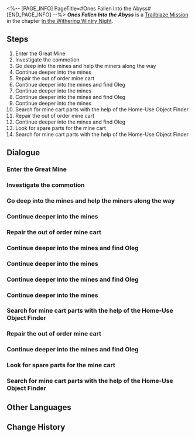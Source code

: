 <%-- [PAGE_INFO]
PageTitle=#Ones Fallen Into the Abyss#
[END_PAGE_INFO] --%>
{{Stub|Dialogue.}}
{{Mission Infobox
|id            = 1010501
|title         = 
|image         = <!--Mission Ones Fallen Into the Abyss.png-->
|type          = Trailblaze
|event_name    = 
|chapter       = In the Withering Wintry Night
|requirements  = [[Trailblaze Mission]] ''[[Ones Fallen Into the Abyss]]'' completed
|summary       = <!--official mission summary from Fate's Atlas-->
|characters    = Alarmed Miner; Antonia; Anxious Miner; Bronya; Bullheaded Vagrant; Complaining Miner; Concerned Miner; Exhausted Miner; March 7th; Natasha; Oleg; Seele; Trailblazer; Upright Miner; Wildfire Member Caring for the Injured; Worried Wife
|startLocation = [[Jarilo-VI]] - [[Great Mine]]
|world         = Jarilo-VI
|area          = Great Mine
|prev          = 
|next          = A Sunset Rendezvous
|exp           = 600
|credits       = 
|stellarJade   = 80
|other         = {{Card List|1=Enigmatic Ectostella*2; Adventure Log*6; Condensed Aether*3; "Faded Sun"*1 { text = "Faded Sun" }}}
}}
'''''Ones Fallen Into the Abyss''''' is a [[Trailblaze Mission]] in the chapter [[In the Withering Wintry Night]].

==Steps==
# Enter the Great Mine
# Investigate the commotion
# Go deep into the mines and help the miners along the way
# Continue deeper into the mines
# Repair the out of order mine cart
# Continue deeper into the mines and find Oleg
# Continue deeper into the mines
# Continue deeper into the mines and find Oleg
# Continue deeper into the mines
# Search for mine cart parts with the help of the Home-Use Object Finder
# Repair the out of order mine cart
# Continue deeper into the mines and find Oleg
# Look for spare parts for the mine cart
# Search for mine cart parts with the help of the Home-Use Object Finder

<!--
==Gameplay Notes==

--><!--
==Trial Character==

-->
==Dialogue==
{{Stub Dialogue}}
===Enter the Great Mine===
{{Mission Description|type=trailblaze|location=Great Mine|Just as your crew and Bronya are being surrounded by the enemies, Seele, backbone of Wildfire arrives just in time to save her but immediately turns to confront her after.<br />In the end, Seele finally reveals her reason for being there: Oleg, leader of Wildfire is asking for an audience with the noble girl from the surface.<br />Naturally, you can't pass up on this opportunity to get in touch with Wildfire. All you have to do is to find Seele in the mines... But where is she?}}
{{Dialogue Start}}
:{{tx}}
{{Dialogue End}}

===Investigate the commotion===
{{Mission Description|type=trailblaze|location=Great Mine|update|After arriving at the mines, you realize that things have been turned upside-down here: The miners of this mine have gotten into a violent confrontation with the vagrants.<br />The miners that succeeded in fleeing the scene were petrified and the ones that didn't might be in dire straits. The miners' families are all crowded around the mine entrance...<br />You notice that Chief Oleg probably isn't here. It seems like you'll have to assist Wildfire in settling the unrest before being able to meet him.}}
{{Dialogue Start}}
:{{tx}}
{{Dialogue End}}

===Go deep into the mines and help the miners along the way===
{{Mission Description|type=trailblaze|location=Great Mine|update|On the way deeper into the mines, you can hear the constant screams in the distance. It is obvious that things have gotten pretty serious, you must help the fleeing miners along the way.<br />However, for some reason, you seem to be able to hear the sound of someone snoring...<br />Could it be that you're having hallucinations from the fatigue of travel?}}
{{Dialogue Start}}
:{{tx}}
{{Dialogue End}}

===Continue deeper into the mines===
{{Mission Description|type=trailblaze|location=Great Mine|update|On the way deeper into the mines, you can hear the constant screams in the distance. It is obvious that things have gotten pretty serious, you must help the fleeing miners along the way.<br />You run into a group of marauding vagrants taking advantage of the chaos... It's time to teach them a lesson!}}
{{Dialogue Start}}
:{{tx}}
{{Dialogue End}}

===Repair the out of order mine cart===
{{Mission Description|type=trailblaze|location=Great Mine|update|The way forward is cut off by a mine cart out of order. With Seele's instructions, you decide to search for backup parts in the area to repair the mine cart and move it out of the way.<br />"It's gonna be hectic trying to look for the parts." You can't help but picture Mr. Yang destroying the cart with his black hole.}}
{{Dialogue Start}}
:{{tx}}
{{Dialogue End}}

===Continue deeper into the mines and find Oleg===
{{Mission Description|type=trailblaze|location=<!--to be added-->|update|You fix the out of order mine cart and move it out of the way, opening the path continuing downward.<br />This is near the bottom of the mines and you notice Seele's cautious expression and sharp gaze...<br />Her expression is normally scary enough already, so what is it that would make her show an even more serious look? You're not sure, but there is one thing that you are certain of...<br />Danger is closing in and you should make yourself prepared.}}
{{Dialogue Start}}
:{{tx}}
{{Dialogue End}}

===Continue deeper into the mines===
{{Mission Description|type=trailblaze|location=Great Mine|update|The crisis in the mines is no more, and most of the Wildfire members have left the spot, escorting miners to safety along with them.<br />However, Seele has not yet brought her captive, Bronya, to the chief, and you haven't had the chance to meet this important figure, a meeting with whom is the biggest motive behind this journey.<br />Continue deeper into the mine!}}
{{Dialogue Start}}
:{{tx}}
{{Dialogue End}}

===Continue deeper into the mines and find Oleg===
{{Mission Description|type=trailblaze|location=Great Mine|update|You fix the out of order mine cart and move it out of the way, opening the path continuing downward.<br />This is near the bottom of the mines and you notice Seele's cautious expression and sharp gaze...<br />Her expression is normally scary enough already, so what is it that would make her show an even more serious look? You're not sure, but there is one thing that you are certain of...<br />Danger is closing in and you should make yourself prepared.}}
{{Dialogue Start}}
:{{tx}}
{{Dialogue End}}

===Continue deeper into the mines===
{{Mission Description|type=trailblaze|location=Great Mine|update|On the way deeper into the mines, you can hear the constant screams in the distance. It is obvious that things have gotten pretty serious, you must help the fleeing miners along the way.<br />You hear people arguing from deeper inside the mines. Maybe the local miners have run into trouble...<br />Be careful and guarantee the safety of the miners!}}
{{Dialogue Start}}
:{{tx}}
{{Dialogue End}}

===Search for mine cart parts with the help of the Home-Use Object Finder===
{{Mission Description|type=trailblaze|location=Great Mine|update|The crisis in the mines is no more, and most of the Wildfire members have left the spot, escorting miners to safety along with them.<br />However, Seele has not yet brought her captive, Bronya, to the chief, and you haven't had the chance to meet this important figure, a meeting with whom is the biggest motive behind this journey.<br />Luckily, you happen to have picked up a Findie, a product from the Interastral Peace Corporation with the purpose of searching for things. Someone must have left behind in the mines. Maybe it can lead you to the parts required to fix the mine cart...}}
{{Dialogue Start}}
:{{tx}}
{{Dialogue End}}

===Repair the out of order mine cart===
{{Mission Description|type=trailblaze|location=Great Mine|update|The way forward is cut off by a mine cart out of order. With Seele's instructions, you decide to search for backup parts in the area to repair the mine cart and move it out of the way.<br />"It's gonna be hectic trying to look for the parts." You can't help but picture Mr. Yang destroying the cart with his black hole.}}
{{Dialogue Start}}
:{{tx}}
{{Dialogue End}}

===Continue deeper into the mines and find Oleg===
{{Mission Description|type=trailblaze|location=Great Mine|update|You fix the out of order mine cart and move it out of the way, opening the path continuing downward.<br />This is near the bottom of the mines and you notice Seele's cautious expression and sharp gaze...<br />Her expression is normally scary enough already, so what is it that would make her show an even more serious look? You're not sure, but there is one thing that you are certain of...<br />Danger is closing in and you should make yourself prepared.}}
{{Dialogue Start}}
:{{tx}}
{{Dialogue End}}

===Look for spare parts for the mine cart===
{{Mission Description|type=trailblaze|location=Great Mine|update|The crisis in the mines is no more, and most of the Wildfire members have left the spot, escorting miners to safety along with them.<br />However, Seele has not yet brought her captive, Bronya, to the chief, and you haven't had the chance to meet this important figure, a meeting with whom is the biggest motive behind this journey.<br />And yet, the way forward is cut off by a mine cart out of order.<br />"Bang, bang!" You can't help but picture Mr. Yang destroying the cart with his black hole.}}
{{Dialogue Start}}
:{{tx}}
{{Dialogue End}}

===Search for mine cart parts with the help of the Home-Use Object Finder===
{{Mission Description|type=trailblaze|location=<!--to be added-->|update|The crisis in the mines is no more, and most of the Wildfire members have left the spot, escorting miners to safety along with them.<br />However, Seele has not yet brought her captive, Bronya, to the chief, and you haven't had the chance to meet this important figure, a meeting with whom is the biggest motive behind this journey.<br />And yet, the way forward is cut off by a mine cart out of order.<br />Luckily, you happen to have picked up a Findie, a product from the Interastral Peace Corporation with the purpose of searching for things. Someone must have left behind in the mines. Maybe it can lead you to the parts required to fix the mine cart...}}
{{Dialogue Start}}
:{{tx}}
{{Dialogue End}}

==Other Languages==
{{Other Languages
|en   = Ones Fallen Into the Abyss
|zhs  = 他们有多少人已掉进深渊
|zht  = 他們有多少人已掉進深淵
|ja   = 深淵に落ちた人数
|ko   = 심연으로 추락한 자들
|es   = Los caídos en el abismo
|fr   = Ceux qui sont tombés dans l'abîme
|ru   = Уж сколько их упало в эту бездну
|th   = มีกี่คนที่ตกไปในเหวลึก
|vi   = Bao Nhiêu Người Trong Số Họ Đã Rơi Xuống Vực Sâu
|de   = In den Abgrund Gefallene
|id   = Banyak dari Mereka yang Jatuh ke Jurang
|pt   = Aqueles que Caíram no Abismo
}}

==Change History==
{{Change History|1.0}}
